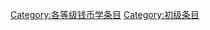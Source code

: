 {{catmore1|[[Wikipedia:钱币学专题|Wikipedia:钱币学专题]]}}
{{Articles by Quality| topic=钱币学|project=钱币学|format=toc}}
{{Wikipedia category}}
{{emptycat}}

[[Category:各等级钱币学条目|Category:各等级钱币学条目]]
[[Category:初级条目|Category:初级条目]]